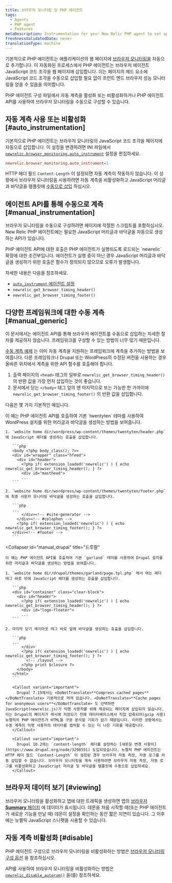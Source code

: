 ```yaml
---
title: 브라우저 모니터링 및 PHP 에이전트
tags:
  - Agents
  - PHP agent
  - Features
metaDescription: Instrumentation for your New Relic PHP agent to set up browser monitoring.
freshnessValidatedDate: never
translationType: machine
---
```


기본적으로 PHP 에이전트는 애플리케이션의 웹 페이지에 [브라우저 모니터링을](/docs/browser/new-relic-browser/getting-started/introduction-new-relic-browser) 자동으로 추가합니다. 이 자동화된 프로세스에서 PHP 에이전트는 브라우저 에이전트 JavaScript 코드 조각을 웹 페이지에 삽입합니다. 이는 페이지의 헤드 요소에 JavaScript 코드 조각을 수동으로 삽입할 필요 없이 프런트 엔드 브라우저 성능 모니터링을 얻을 수 있음을 의미합니다.

PHP 에이전트 구성 파일에서 자동 계측을 활성화 또는 비활성화하거나 PHP 에이전트 API를 사용하여 브라우저 모니터링을 수동으로 구성할 수 있습니다.

## 자동 계측 사용 또는 비활성화 [#auto_instrumentation]

기본적으로 PHP 에이전트는 브라우저 모니터링의 JavaScript 코드 조각을 페이지에 자동으로 삽입합니다. 이 설정을 변경하려면 INI 파일에서 [`newrelic.browser_monitoring.auto_instrument`](/docs/apm/agents/php-agent/configuration/php-agent-configuration/#inivar-autorum) 설정을 편집하세요.

```ini
newrelic.browser_monitoring.auto_instrument=1
```

HTTP 헤더 필드 `Content-Length` 이 설정되면 자동 계측이 작동하지 않습니다. 이 상황에서 브라우저 모니터링을 사용하려면 자동 계측을 비활성화하고 JavaScript 머리글과 바닥글을 템플릿에 [수동으로 삽입](#manual_instrumentation) 하십시오.

## 에이전트 API를 통해 수동으로 계측 [#manual_instrumentation]

브라우저 모니터링을 수동으로 구성하려면 페이지에 적절한 스크립트를 포함하십시오. New Relic PHP 에이전트에는 필요한 JavaScript 머리글과 바닥글을 자동으로 생성하는 API가 있습니다.

<Callout variant="important">
  PHP 에이전트 API에 대한 호출은 PHP 에이전트가 실행되도록 로드되는 `newrelic` 확장에 대한 조건부입니다. 에이전트가 실행 중이 아닌 경우 JavaScript 머리글과 바닥글을 생성하기 위한 호출은 함수가 정의되지 않으므로 오류가 발생합니다.
</Callout>

자세한 내용은 다음을 참조하세요.

* [`auto_instrument` 에이전트 설정](/docs/agents/php-agent/configuration/php-agent-configuration#inivar-autorum)
* `newrelic_get_browser_timing_header()`
* `newrelic_get_browser_timing_footer()`

## 다양한 프레임워크에 대한 수동 계측 [#manual_generic]

이 문서에서는 에이전트 API를 통해 브라우저 에이전트를 수동으로 삽입하는 자세한 절차를 제공하지 않습니다. 프레임워크를 구성할 수 있는 방법이 너무 많기 때문입니다.

[수동 계측 예제](#manual_examples) 는 이미 자동 계측을 지원하는 프레임워크에 계측을 추가하는 방법을 보여줍니다. 다른 프레임워크나 Drupal 또는 WordPress의 수정된 버전을 사용하는 경우 올바른 위치에서 계측을 위한 API 함수를 호출해야 합니다.

1. 출력 페이지의 `<head>` 태그의 일부로 `newrelic_get_browser_timing_header()` 의 반환 값을 가장 먼저 삽입하는 것이 좋습니다.
2. 문서에서 닫는 `</body>` 태그 앞의 맨 마지막으로 또는 가능한 한 가까이에 `newrelic_get_browser_timing_footer()` 의 반환 값을 삽입합니다.

다음은 몇 가지 기본적인 예입니다.

<CollapserGroup>
  <Collapser
    id="manual_wp"
    title="워드프레스"
  >
    이 예는 PHP 에이전트 API를 호출하여 기본 `twentyten` 테마를 사용하여 WordPress 설치를 위한 머리글과 바닥글을 생성하는 방법을 보여줍니다.

    1. `website home dir/wordpress/wp-content/themes/twentyten/header.php` 에 JavaScript 헤더를 생성하는 호출을 삽입합니다.

       ```php
       <body <?php body_class(); ?>>
       <div id="wrapper" class="hfeed">
         <div id="header">
           <?php if( extension_loaded('newrelic') ) { echo newrelic_get_browser_timing_header(); } ?>
           <div id="masthead">
           ...
       ```

    2. `website home dir/wordpress/wp-content/themes/twentyten/footer.php` 에 최종 사용자 모니터링 바닥글을 생성하는 호출을 삽입합니다.

       ```php
       ...
           </div><!-- #site-generator -->
         </div><!-- #colophon -->
         <?php if( extension_loaded('newrelic') ) { echo newrelic_get_browser_timing_footer(); } ?>
       </div><!-- #footer -->
       ```
  </Collapser>

  <Collapser
    id="manual_drupal"
    title="드루팔"
  >
    이 예는 PHP 에이전트 API를 호출하여 기본 `garland` 테마를 사용하여 Drupal 설치를 위한 머리글과 바닥글을 생성하는 방법을 보여줍니다.

    1. `website home dir/drupal/themes/garland/page.tpl.php` 에서 여는 헤더 태그 바로 뒤에 JavaScript 헤더를 생성하는 호출을 삽입합니다.

       ```php
       <div id="container" class="clear-block">
         <div id="header">
           <?php if( extension_loaded('newrelic') ) { echo newrelic_get_browser_timing_header(); } ?>
           <div id="logo-floater">
           ...
       ```

    2. 마지막 닫기 레이아웃 태그 바로 앞에 바닥글을 생성하는 호출을 삽입합니다.

       ```php
       ...
           </div>
           <?php if( extension_loaded('newrelic') ) { echo newrelic_get_browser_timing_footer(); } ?>
             <!-- /layout -->
           <?php print $closure ?>
         </body>
       </html>
       ```

       <Callout variant="important">
         Drupal 7.15에서는 <DoNotTranslate>**Compress cached pages**</DoNotTranslate> 기본적으로 켜져 있습니다. <DoNotTranslate>**Cache pages for anonymous users**</DoNotTranslate> 도 선택하면 JavaScript(newrelic.js)가 익명 사용자를 위해 제공되는 페이지에 삽입되지 않습니다. 이는 Drupal의 페이지가 캐시에 저장되기 전에 데이터베이스에서 직접 압축되어(gzip 사용) 뉴렐릭의 PHP 에이전트가 HTML을 구문 분석할 기회가 없기 때문입니다. 이러한 상황에서는 수동 계측이 익명 사용자의 데이터를 캡처할 수 있는 더 나은 기회를 제공합니다.
       </Callout>

       <Callout variant="important">
         Drupal 10.2에는 `content-length` 헤더를 설정하는 [새로운 변경 사항이](https://www.drupal.org/node/3298551) 도입되었습니다. 뉴렐릭 PHP 에이전트는 HTTP 헤더 필드 `Content-Length` 이 설정된 경우 브라우저 자동 측정, 자동 로그를 자동 삽입할 수 없습니다. 브라우저 모니터링을 계속 사용하려면 브라우저 자동 측정, 자동 로그를 비활성화하고 JavaScript 머리글 및 바닥글을 템플릿에 수동으로 삽입하세요.
       </Callout>
  </Collapser>
</CollapserGroup>

## 브라우저 데이터 보기 [#viewing]

브라우저 모니터링을 활성화하고 앱에 대한 트래픽을 생성하면 앱의 [브라우저 <DoNotTranslate>**Summary**</DoNotTranslate> 페이지](/docs/browser/new-relic-browser/getting-started/browser-overview-page-website-performance-summary) 에 데이터가 표시됩니다. 데몬을 처음 시작할 때(또는 PHP 에이전트가 새로운 기능을 만날 때) 데몬이 설정을 확인하는 동안 짧은 지연이 있습니다. 그 이후에는 뉴켈릭 JavaScript 스니펫을 사용할 수 있습니다.

## 자동 계측 비활성화 [#disable]

PHP 에이전트 구성으로 브라우저 모니터링을 비활성화하는 방법은 [브라우저 모니터링 구성 옵션](/docs/agents/php-agent/configuration/php-agent-configuration#inivar-autorum) 을 참조하십시오.

API를 사용하여 브라우저 모니터링을 비활성화하는 방법은 [`newrelic_disable_autorum()`](/docs/agents/php-agent/php-agent-api/newrelic_disable_autorum) 을(를) 참조하세요.
